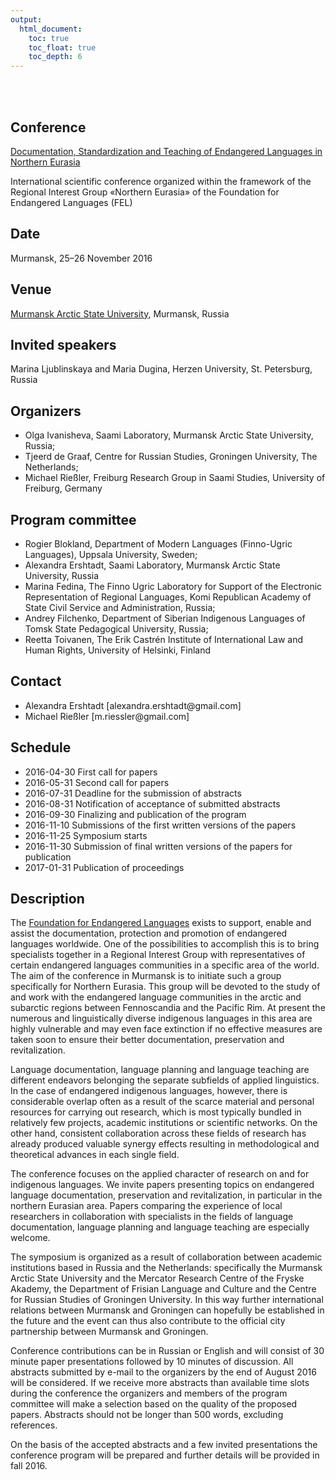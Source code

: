 ```yaml
---
output:
  html_document:
    toc: true
    toc_float: true
    toc_depth: 6
---
```


</br>
</br>

## Conference

[Documentation, Standardization and Teaching of Endangered Languages in Northern Eurasia](http://langdoc.github.io/RIGNE2016/eng.html)

International scientific conference organized within the framework of the Regional Interest Group «Northern Eurasia» of the Foundation for Endangered Languages (FEL)

## Date

Murmansk, 25–26 November 2016

## Venue

[Murmansk Arctic State University](http://www.mspu.edu.ru), Murmansk, Russia

## Invited speakers

Marina Ljublinskaya and Maria Dugina, Herzen University, St. Petersburg, Russia

## Organizers

* Olga Ivanisheva, Saami Laboratory, Murmansk Arctic State University, Russia;
* Tjeerd de Graaf, Centre for Russian Studies, Groningen University, The Netherlands;
* Michael Rießler, Freiburg Research Group in Saami Studies, University of Freiburg, Germany

## Program committee

* Rogier Blokland, Department of Modern Languages (Finno-Ugric Languages), Uppsala University, Sweden;
* Alexandra Ershtadt, Saami Laboratory, Murmansk Arctic State University, Russia
* Marina Fedina, The Finno Ugric Laboratory for Support of the Electronic Representation of Regional Languages, Komi Republican Academy of State Civil Service and Administration, Russia;
* Andrey Filchenko, Department of Siberian Indigenous Languages of Tomsk State Pedagogical University, Russia;
* Reetta Toivanen, The Erik Castrén Institute of International Law and Human Rights, University of Helsinki, Finland

## Contact

* Alexandra Ershtadt [alexandra.ershtadt@gmail.com]
* Michael Rießler [m.riessler@gmail.com]

## Schedule

* 2016-04-30 First call for papers
* 2016-05-31 Second call for papers
* 2016-07-31 Deadline for the submission of abstracts
* 2016-08-31 Notification of acceptance of submitted abstracts
* 2016-09-30 Finalizing and publication of the program
* 2016-11-10 Submissions of the first written versions of the papers
* 2016-11-25 Symposium starts
* 2016-11-30 Submission of final written versions of the papers for publication
* 2017-01-31 Publication of proceedings

## Description

The [Foundation for Endangered Languages](http://www.ogmios.org/) exists to support, enable and assist the documentation, protection and promotion of endangered languages worldwide. One of the possibilities to accomplish this is to bring specialists together in a Regional Interest Group with representatives of certain endangered languages communities in a specific area of the world. The aim of the conference in Murmansk is to initiate such a group specifically for Northern Eurasia. This group will be devoted to the study of and work with the endangered language communities in the arctic and subarctic regions between Fennoscandia and the Pacific Rim. At present the numerous and linguistically diverse indigenous languages in this area are highly vulnerable and may even face extinction if no effective measures are taken soon to ensure their better documentation, preservation and revitalization. 

Language documentation, language planning and language teaching are different endeavors belonging the separate subfields of applied linguistics. In the case of endangered indigenous languages, however, there is considerable overlap often as a result of the scarce material and personal resources for carrying out research, which is most typically bundled in relatively few projects, academic institutions or scientific networks. On the other hand, consistent collaboration across these fields of research has already produced valuable synergy effects resulting in methodological and theoretical advances in each single field. 

The conference focuses on the applied character of research on and for indigenous languages. We invite papers presenting topics on endangered language documentation, preservation and revitalization, in particular in the northern Eurasian area. Papers comparing the experience of local researchers in collaboration with specialists in the fields of language documentation, language planning and language teaching are especially welcome. 

The symposium is organized as a result of collaboration between academic institutions based in Russia and the Netherlands: specifically the Murmansk Arctic State University and the Mercator Research Centre of the Fryske Akademy, the Department of Frisian Language and Culture and the Centre for Russian Studies of Groningen University. In this way further international relations between Murmansk and Groningen can hopefully be established in the future and the event can thus also contribute to the official city partnership between Murmansk and Groningen.

Conference contributions can be in Russian or English and will consist of 30 minute paper presentations followed by 10 minutes of discussion. All abstracts submitted by e-mail to the organizers by the end of August 2016 will be considered. If we receive more abstracts than available time slots during the conference the organizers and members of the program committee will make a selection based on the quality of the proposed papers. Abstracts should not be longer than 500 words, excluding references. 

On the basis of the accepted abstracts and a few invited presentations the conference program will be prepared and further details will be provided in fall 2016.
